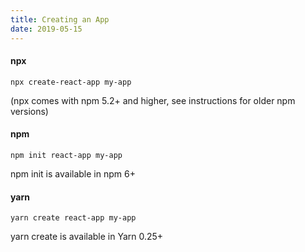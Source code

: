 ```yaml
---
title: Creating an App
date: 2019-05-15
---
```




#### npx

```npx
npx create-react-app my-app
```
(npx comes with npm 5.2+ and higher, see instructions for older npm versions)

#### npm

```npm
npm init react-app my-app
```
npm init is available in npm 6+

#### yarn

```Yarn
yarn create react-app my-app
```
yarn create is available in Yarn 0.25+
